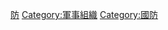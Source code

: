 {{Commonscat|Defence ministries}}

[[Category:各職能政府機構|防]]
[[Category:軍事組織|Category:軍事組織]]
[[Category:國防|Category:國防]]